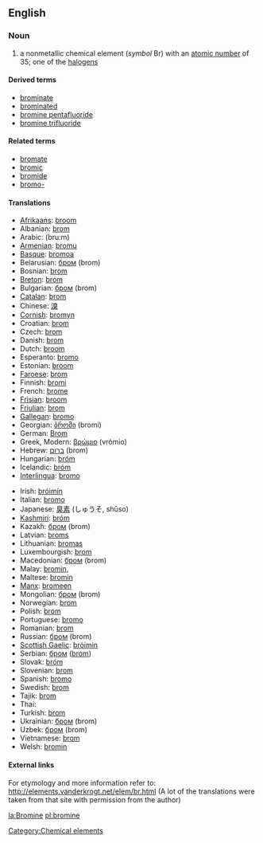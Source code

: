 ==English==
{{elements|Br|selenium|Se|krypton|Kr}}
=== Noun ===
{{en-noun-unc}}
{{wikipedia}}

# a nonmetallic chemical element (''symbol'' Br) with an [[atomic number]] of 35; one of the [[halogen]]s

====Derived terms====
*[[brominate]]
*[[brominated]]
*[[bromine pentafluoride]]
*[[bromine trifluoride]]

====Related terms====
*[[bromate]]
*[[bromic]]
*[[bromide]]
*[[bromo-]]

==== Translations ====
{{top}}
*[[Afrikaans]]: [[broom]]
*Albanian: [[brom]]
*Arabic: {{ARchar|[[بروم]]}} (bru:m) {{m}}
*[[Armenian]]: [[bromu]]
*[[Basque]]: [[bromoa]]
*Belarusian: [[бром]] (brom) {{m}}
*Bosnian: [[brom]]
*[[Breton]]: [[brom]] {{m}}
*Bulgarian: [[бром]] (brom) {{m}}
*[[Catalan]]: [[brom]]
*Chinese: [[溴]]
*[[Cornish]]: [[bromyn]]
*Croatian: [[brom]]
*Czech: [[brom]]
*Danish: [[brom]]
*Dutch: [[broom#Dutch|broom]] {{n}}
*Esperanto: [[bromo]]
*Estonian: [[broom]]
*[[Faroese]]: [[brom]]
*Finnish: [[bromi]]
*French: [[brome]] {{m}}
*[[Frisian]]: [[broom]]
*[[Friulian]]: [[brom]]
*[[Gallegan]]: [[bromo]]
*Georgian: [[ბრომი]] (bromi)
*German: [[Brom]] {{n}}
*Greek, Modern: [[βρώμιο]] (vrómio) {{n}}
*Hebrew: [[ברום]] (brom)
*Hungarian: [[bróm]]
*Icelandic: [[bróm]]
*[[Interlingua]]: [[bromo]]
{{mid}}
*Irish: [[bróimín]]
*Italian: [[bromo]] {{m}}
*Japanese: [[臭素]] (しゅうそ, shūso)
*[[Kashmiri]]: [[bróm]]
*Kazakh: [[бром]] (brom)
*Latvian: [[broms]]
*Lithuanian: [[bromas]]
*Luxembourgish: [[brom]]
*Macedonian: [[бром]] (brom) {{m}}
*Malay: [[bromin,]]
*Maltese: [[bromin]]
*[[Manx]]: [[bromeen]]
*Mongolian: [[бром]] (brom)
*Norwegian: [[brom]]
*Polish: [[brom]] {{m}}
*Portuguese: [[bromo]] {{m}}
*Romanian: [[brom]] {{n}}
*Russian: [[бром]] (brom) {{m}}
*[[Scottish Gaelic]]: [[bròimin]]
*Serbian: [[бром]] ([[brom]]) {{m}}
*Slovak: [[bróm]]
*Slovenian: [[brom]]
*Spanish: [[bromo]] {{m}}
*Swedish: [[brom]]
*Tajik: [[brom]]
*Thai: {{THchar|[[โบรมีน]]}}
*Turkish: [[brom]]
*Ukrainian: [[бром]] (brom) {{m}}
*Uzbek: [[бром]] (brom)
*Vietnamese: [[brom]]
*Welsh: [[bromin]]
{{bottom}}

====External links====
For etymology and more information refer to:
http://elements.vanderkrogt.net/elem/br.html
(A lot of the translations were taken from that site with permission from the author)

[[Category:Chemical elements]]

[[la:Bromine]]
[[pl:bromine]]